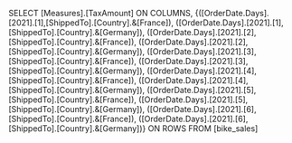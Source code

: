 SELECT
    [Measures].[TaxAmount] ON COLUMNS,
     {([OrderDate.Days].[2021].[1],[ShippedTo].[Country].&[France]),
      ([OrderDate.Days].[2021].[1],[ShippedTo].[Country].&[Germany]), 
      ([OrderDate.Days].[2021].[2],[ShippedTo].[Country].&[France]),
      ([OrderDate.Days].[2021].[2],[ShippedTo].[Country].&[Germany]), 
      ([OrderDate.Days].[2021].[3],[ShippedTo].[Country].&[France]),
      ([OrderDate.Days].[2021].[3],[ShippedTo].[Country].&[Germany]), 
      ([OrderDate.Days].[2021].[4],[ShippedTo].[Country].&[France]),
      ([OrderDate.Days].[2021].[4],[ShippedTo].[Country].&[Germany]), 
      ([OrderDate.Days].[2021].[5],[ShippedTo].[Country].&[France]),
      ([OrderDate.Days].[2021].[5],[ShippedTo].[Country].&[Germany]), 
      ([OrderDate.Days].[2021].[6],[ShippedTo].[Country].&[France]),
      ([OrderDate.Days].[2021].[6],[ShippedTo].[Country].&[Germany])} ON ROWS
FROM [bike_sales]